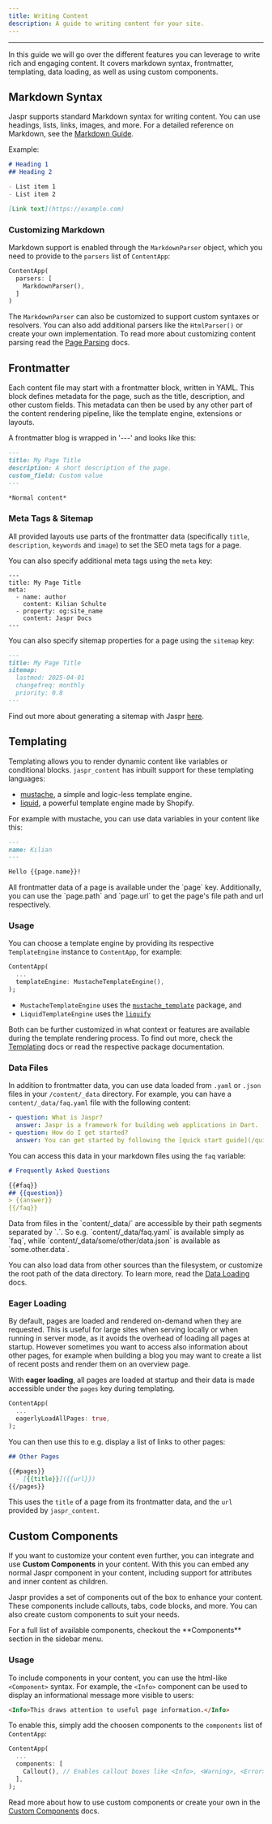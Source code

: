 ```yaml
---
title: Writing Content
description: A guide to writing content for your site.
---
```


---

In this guide we will go over the different features you can leverage to write rich and engaging content. It covers markdown syntax, frontmatter, templating, data loading, as well as using custom components.

## Markdown Syntax

Jaspr supports standard Markdown syntax for writing content. You can use headings, lists, links, images, and more. For a detailed reference on Markdown, see the [Markdown Guide](https://www.markdownguide.org/).

Example:

```markdown
# Heading 1
## Heading 2

- List item 1
- List item 2

[Link text](https://example.com)
```

### Customizing Markdown

Markdown support is enabled through the `MarkdownParser` object, which you need to provide to the `parsers` list of `ContentApp`:

```dart
ContentApp(
  parsers: [
    MarkdownParser(),
  ]
)
```

The `MarkdownParser` can also be customized to support custom syntaxes or resolvers. You can also add additional parsers like the `HtmlParser()` or create your own implementation. To read more about customizing content parsing read the [Page Parsing](/content/concepts/page_parsing) docs.

## Frontmatter

Each content file may start with a frontmatter block, written in YAML. This block defines metadata for the page, such as the title, description, and other custom fields. This metadata can then be used by any other part of the content rendering pipeline, like the template engine, extensions or layouts.

A frontmatter blog is wrapped in '---' and looks like this:

```markdown
---
title: My Page Title
description: A short description of the page.
custom_field: Custom value
---

*Normal content*
```

### Meta Tags & Sitemap

All provided layouts use parts of the frontmatter data (specifically `title`, `description`, `keywords` and `image`) to set the SEO meta tags for a page.

You can also specify additional meta tags using the `meta` key:

```
---
title: My Page Title
meta:
  - name: author
    content: Kilian Schulte
  - property: og:site_name
    content: Jaspr Docs
---
```

You can also specify sitemap properties for a page using the `sitemap` key:

```markdown
---
title: My Page Title
sitemap:
  lastmod: 2025-04-01
  changefreq: monthly
  priority: 0.8
---
```

Find out more about generating a sitemap with Jaspr [here](/concepts/static_sites#generating-a-sitemap).

## Templating

Templating allows you to render dynamic content like variables or conditional blocks. `jaspr_content` has inbuilt support for these templating languages:

- [mustache](https://mustache.github.io/mustache.5.html), a simple and logic-less template engine.
- [liquid](https://shopify.github.io/liquid/basics/introduction/), a powerful template engine made by Shopify.

For example with mustache, you can use data variables in your content like this:

```markdown
---
name: Kilian
---

Hello {{page.name}}!
```

<Info>
All frontmatter data of a page is available under the `page` key. Additionally, you can use the `page.path` and `page.url` to get the page's file path and url respectively.
</Info>

### Usage

You can choose a template engine by providing its respective `TemplateEngine` instance to `ContentApp`, for example:

```dart
ContentApp(
  ...
  templateEngine: MustacheTemplateEngine(),
);
```

- `MustacheTemplateEngine` uses the [`mustache_template`](https://pub.dev/packages/mustache_template) package, and
- `LiquidTemplateEngine` uses the [`liquify`](https://pub.dev/packages/liquify)

Both can be further customized in what context or features are available during the template rendering process. To find out more, check the [Templating](/content/concepts/templating) docs or read the respective package documentation.

### Data Files

In addition to frontmatter data, you can use data loaded from `.yaml` or `.json` files in your `/content/_data` directory. For example, you can have a `content/_data/faq.yaml` file with the following content:

```yaml title="content/_data/faq.yaml"
- question: What is Jaspr?
  answer: Jaspr is a framework for building web applications in Dart.
- question: How do I get started?
  answer: You can get started by following the [quick start guide](/quick_start).
```

You can access this data in your markdown files using the `faq` variable:

```markdown title="content/index.md"
# Frequently Asked Questions

{{#faq}}
## {{question}}
> {{answer}}
{{/faq}}
```

<Info>
Data from files in the `content/_data/` are accessible by their path segments separated by `.`. So e.g. `content/_data/faq.yaml` is available simply as `faq`, while `content/_data/some/other/data.json` is available as `some.other.data`.
</Info>

You can also load data from other sources than the filesystem, or customize the root path of the data directory. To learn more, read the [Data Loading](/content/concepts/data_loading) docs.

### Eager Loading

By default, pages are loaded and rendered on-demand when they are requested. This is useful for large sites when serving locally or when running in server mode, as it avoids the overhead of loading all pages at startup. However sometimes you want to access also information about other pages, for example when building a blog you may want to create a list of recent posts and render them on an overview page.

With **eager loading**, all pages are loaded at startup and their data is made accessible under the `pages` key during templating. 

```dart
ContentApp(
  ...
  eagerlyLoadAllPages: true,
);
````

You can then use this to e.g. display a list of links to other pages:

```markdown
## Other Pages

{{#pages}}
  - [{{title}}]({{url}})
{{/pages}}
```

This uses the `title` of a page from its frontmatter data, and the `url` provided by `jaspr_content`.

## Custom Components

If you want to customize your content even further, you can integrate and use **Custom Components** in your content. With this you can embed any normal Jaspr component in your content, including support for attributes and inner content as children.

Jaspr provides a set of components out of the box to enhance your content. These components include callouts, tabs, code blocks, and more. You can also create custom components to suit your needs.

<Info>
For a full list of available components, checkout the **Components** section in the sidebar menu.
</Info>

### Usage

To include components in your content, you can use the html-like `<Component>` syntax. For example, the `<Info>` component can be used to display an informational message more visible to users:

```markdown
<Info>This draws attention to useful page information.</Info>
```

To enable this, simply add the choosen components to the `components` list of `ContentApp`:

```dart
ContentApp(
  ...
  components: [
    Callout(), // Enables callout boxes like <Info>, <Warning>, <Error> and more.
  ],
);
```

Read more about how to use custom components or create your own in the [Custom Components](/content/concepts/custom_components) docs.